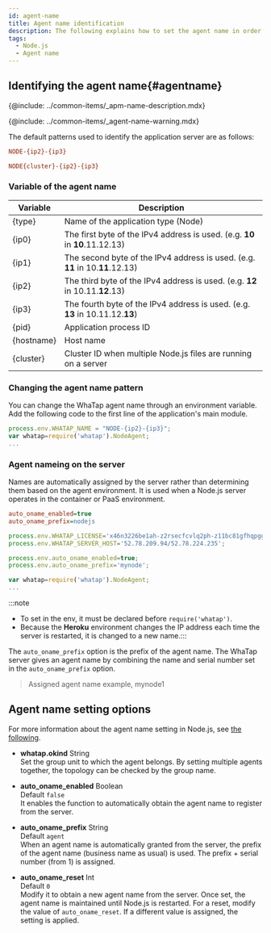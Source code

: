 ```yaml
---
id: agent-name
title: Agent name identification
description: The following explains how to set the agent name in order to identify the monitoring target.
tags:
  - Node.js
  - Agent name
---
```


## Identifying the agent name{#agentname}

{@include: ../common-items/_apm-name-description.mdx}

{@include: ../common-items/_agent-name-warning.mdx}

The default patterns used to identify the application server are as follows:

```ini title='기본 환경'
NODE-{ip2}-{ip3}
```

```ini title='클러스터(cluster) 환경'
NODE{cluster}-{ip2}-{ip3}
```

### Variable of the agent name

| Variable       | Description                                                                      |
| -------------- | -------------------------------------------------------------------------------- |
| {type}         | Name of the application type (Node)                                              |
| {ip0}          | The first byte of the IPv4 address is used. (e.g. **10** in **10**.11.12.13)     |
| {ip1}          | The second byte of the IPv4 address is used. (e.g. **11** in 10.**11**.12.13)    |
| {ip2}          | The third byte of the IPv4 address is used. (e.g. **12** in 10.11.**12**.13)     |
| {ip3}          | The fourth byte of the IPv4 address is used. (e.g. **13** in 10.11.12.**13**)    |
| {pid}          | Application process ID                                                           |
| {hostname}     | Host name                                                                        |
| {cluster}      | Cluster ID when multiple Node.js files are running on a server                   |

### Changing the agent name pattern

You can change the WhaTap agent name through an environment variable. Add the following code to the first line of the application's main module.

```javascript {1} showLineNumbers
process.env.WHATAP_NAME = "NODE-{ip2}-{ip3}";
var whatap=require('whatap').NodeAgent;
...
```

### Agent nameing on the server

Names are automatically assigned by the server rather than determining them based on the agent environment. It is used when a Node.js server operates in the container or PaaS environment.

```ini title='whatap.conf' showLineNumbers
auto_oname_enabled=true
auto_oname_prefix=nodejs
```

```javascript title='env에 설정(app.js)' {4,5} showLineNumbers
process.env.WHATAP_LICENSE='x46n3226be1ah-z2rsecfcvlq2ph-z11bc81gfhqpgg';
process.env.WHATAP_SERVER_HOST='52.78.209.94/52.78.224.235';

process.env.auto_oname_enabled=true;
process.env.auto_oname_prefix='mynode';

var whatap=require('whatap').NodeAgent;
...
```

:::note

-   To set in the env, it must be declared before `require('whatap')`.
-   Because the **Heroku** environment changes the IP address each time the server is restarted, it is changed to a new name.:::

The `auto_oname_prefix` option is the prefix of the agent name. The WhaTap server gives an agent name by combining the name and serial number set in the `auto_oname_prefix` option.

> Assigned agent name example, mynode1

## Agent name setting options

For more information about the agent name setting in Node.js, see [the following](#agentname).

-   **whatap.okind** <span class='type'>String</span><br/>
    Set the group unit to which the agent belongs. By setting multiple agents together, the topology can be checked by the group name.

-   **auto_oname_enabled** <span class='type'>Boolean</span><br/>
      Default `false`<br/>
      It enables the function to automatically obtain the agent name to register from the server.

-   **auto_oname_prefix** <span class='type'>String</span><br/>
    Default `agent`<br/>
    When an agent name is automatically granted from the server, the prefix of the agent name (business name as usual) is used. The prefix + serial number (from 1) is assigned.

-   **auto_oname_reset** <span class='type'>Int</span><br/>
      Default `0`<br/>
      Modify it to obtain a new agent name from the server. Once set, the agent name is maintained until Node.js is restarted. For a reset, modify the value of `auto_oname_reset`. If a different value is assigned, the setting is applied.
